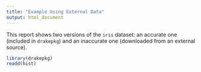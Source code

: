 ```yaml
---
title: "Example Using External Data" 
output: html_document
---
```


This report shows two versions of the `iris` dataset: an accurate one (included in `drakepkg`)
and an inaccurate one (downloaded from an external source).

```r
library(drakepkg) 
readd(hist)
```


